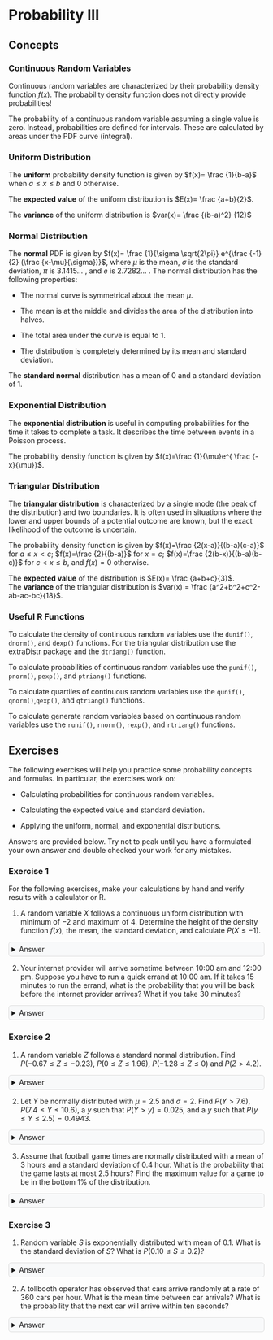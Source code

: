```{=html}
<style>
details {
  background-color: #F8F9FA;
  padding: 5px;
  border: 1px solid #ddd; /* Light border */
  border-radius: 5px; /* Rounded corners */
  margin: 10px 0; /* Spacing */
}

details summary {
  cursor: pointer; /* Pointer cursor for interactivity */
}
</style>
```

# Probability III

## Concepts

### Continuous Random Variables {.unnumbered}

Continuous random variables are characterized by their probability density function $f(x)$. The probability density function does not directly provide probabilities!

The probability of a continuous random variable assuming a single value is zero. Instead, probabilities are defined for intervals. These are calculated by areas under the PDF curve (integral).

### Uniform Distribution {.unnumbered}

The **uniform** probability density function is given by $f(x)= \frac {1}{b-a}$ when $a \leq x \leq b$ and $0$ otherwise.

The **expected value** of the uniform distribution is $E(x)= \frac {a+b}{2}$.

The **variance** of the uniform distribution is $var(x)= \frac {(b-a)^2} {12}$

### Normal Distribution {.unnumbered}

The **normal** PDF is given by $f(x)= \frac {1}{\sigma \sqrt{2\pi}} e^{\frac {-1}{2} (\frac {x-\mu}{\sigma})}$, where $\mu$ is the mean, $\sigma$ is the standard deviation, $\pi$ is 3.1415... , and $e$ is 2.7282... . The normal distribution has the following properties:

-   The normal curve is symmetrical about the mean $\mu$.

-   The mean is at the middle and divides the area of the distribution into halves.

-   The total area under the curve is equal to 1.

-   The distribution is completely determined by its mean and standard deviation.

The **standard normal** distribution has a mean of $0$ and a standard deviation of $1$.

### Exponential Distribution {.unnumbered}

The **exponential distribution** is useful in computing probabilities for the time it takes to complete a task. It describes the time between events in a Poisson process.

The probability density function is given by $f(x)=\frac {1}{\mu}e^{ \frac {-x}{\mu}}$.

### Triangular Distribution {.unnumbered}

The **triangular distribution** is characterized by a single mode (the peak of the distribution) and two boundaries. It is often used in situations where the lower and upper bounds of a potential outcome are known, but the exact likelihood of the outcome is uncertain.

The probability density function is given by $f(x)=\frac {2(x-a)}{(b-a)(c-a)}$ for $a \leq x < c$; $f(x)=\frac {2}{(b-a)}$ for $x=c$; $f(x)=\frac {2(b-x)}{(b-a)(b-c)}$ for $c < x \leq b$, and $f(x)=0$ otherwise.

The **expected value** of the distribution is $E(x)= \frac {a+b+c}{3}$.\
The **variance** of the triangular distribution is $var(x) = \frac {a^2+b^2+c^2-ab-ac-bc}{18}$.

### Useful R Functions {.unnumbered}

To calculate the density of continuous random variables use the `dunif()`, `dnorm()`, and `dexp()` functions. For the triangular distribution use the extraDistr package and the `dtriang()` function.

To calculate probabilities of continuous random variables use the `punif()`, `pnorm()`, `pexp()`, and `ptriang()` functions.

To calculate quartiles of continuous random variables use the `qunif()`, `qnorm()`,`qexp()`, and `qtriang()` functions.

To calculate generate random variables based on continuous random variables use the `runif()`, `rnorm()`, `rexp()`, and `rtriang()` functions.

## Exercises

The following exercises will help you practice some probability concepts and formulas. In particular, the exercises work on:

-   Calculating probabilities for continuous random variables.

-   Calculating the expected value and standard deviation.

-   Applying the uniform, normal, and exponential distributions.

Answers are provided below. Try not to peak until you have a formulated your own answer and double checked your work for any mistakes.

### Exercise 1 {.unnumbered}

For the following exercises, make your calculations by hand and verify results with a calculator or R.

1.  A random variable $X$ follows a continuous uniform distribution with minimum of $-2$ and maximum of $4$. Determine the height of the density function $f(x)$, the mean, the standard deviation, and calculate $P(X \leq -1)$.

<details>

<summary>Answer</summary>
*The height of the density function $f(x)=0.1667$, the mean is $1$, standard deviation is $1.73$, and $P(X \leq -1)=0.1667$.*

*$f(x)$ can be easily estimated by using the formula of the continuous uniform random variable. $f(x)=\frac{1}{b-a}$. Using R as a calculator we find:*

```r
1/(4-(-2))
```

*The mean is given by $\mu = \frac{a+b}{2}$. In R we determine that the mean is:*

```r
(-2+4)/2
```

*The standard deviation is $\sigma = \sqrt {\frac{(b-a)^2}{12}}$. Using R we find:*

```r
sqrt((4-(-2))^2/12)
```

*Finally, we can find the probability of $Z$ being less than $-1$ by using the `punif()` function:*

```r
punif(-1,-2,4)
```

</details>

2.  Your internet provider will arrive sometime between 10:00 am and 12:00 pm. Suppose you have to run a quick errand at 10:00 am. If it takes $15$ minutes to run the errand, what is the probability that you will be back before the internet provider arrives? What if you take $30$ minutes?

<details>

<summary>Answer</summary>
*The probability that you will arrive on time is $0.875$. If the time of the errand is 30 minutes, then the probability goes down to $0.75$.*

*There is a $120$ minute interval in which the IP can arrive. The density function is given by $f(x)=1/120$. Using R we can find $P(X>15)$:*

```r
punif(15,0,120,lower.tail=F)
```

*Once more we can find $P(X>30)$:*

```r
punif(30,0,120,lower.tail=F)
```

</details>

### Exercise 2 {.unnumbered}

1.  A random variable $Z$ follows a standard normal distribution. Find $P(-0.67 \leq Z \leq -0.23)$, $P(0 \leq Z \leq 1.96)$, $P(-1.28 \leq Z \leq 0)$ and $P(Z > 4.2)$.

<details>

<summary>Answer</summary>
*$P(-0.67 \leq Z \leq -0.23)=0.158$, $P(0 \leq Z \leq 1.96)=0.475$, $P(-1.28 \leq Z \leq 0)=0.4$ and $P(Z > 4.2) \approx 0$.*

*Use the `pnorm()` function to find the probabilities. $P(-0.67 \leq Z \leq -0.23)$:*

```r
pnorm(-0.23)-pnorm(-0.67)
```

*$P(0 \leq Z \leq 1.96)$*

```r
pnorm(1.96)-pnorm(0)
```

*$P(-1.28 \leq Z \leq 0)$*

```r
pnorm(0)-pnorm(-1.28)
```

*$P(Z > 4.2)$*

```r
options(scipen=999)
pnorm(4.2,lower.tail = F)
```

</details>

2.  Let $Y$ be normally distributed with $\mu=2.5$ and $\sigma=2$. Find $P(Y>7.6)$, $P(7.4 \leq Y \leq 10.6)$, a $y$ such that $P(Y>y)=0.025$, and a $y$ such that $P(y \leq Y \leq 2.5)=0.4943$.

<details>

<summary>Answer</summary>
*$P(Y>7.6)=0.005386$, $P(7.4 \leq Y \leq 10.6)=0.0071$, a $y$ such that $P(Y>y)=0.025$ is $6.42$, and a $y$ such that $P(y \leq Y \leq 2.5)$ is $-2.56$.*

*Let's use once more the `pnorm()` function in R.*

*$P(Y>7.6)$*

```r
pnorm(7.6,2.5,2,lower.tail = F)
```

*$P(7.4 \leq Y \leq 10.6)$*

```r
pnorm(10.6,2.5,2)-pnorm(7.4,2.5,2)
```

*$y$ such that $P(Y>y)=0.025$*

```r
qnorm(0.025,2.5,2,lower.tail = F)
```

*$y$ such that $P(y \leq Y \leq 2.5)=0.4943$. Note that $2.5$ is the mean. Hence we are looking for a $y$ that has $0.5-0.4943=0.0057$ on the left:*

```r
qnorm(0.0057,2.5,2)
```

</details>

3.  Assume that football game times are normally distributed with a mean of $3$ hours and a standard deviation of $0.4$ hour. What is the probability that the game lasts at most $2.5$ hours? Find the maximum value for a game to be in the bottom $1$% of the distribution.

<details>

<summary>Answer</summary>
*The probability is $10.56$%. A game lasting no more than $2.069$ hours would be in the bottom $1$%.*

*Let's use `pnorm()` once more in R.*

```r
pnorm(2.5,3,0.4)
```

*For the threshold we can use `qnorm()`:*

```r
qnorm(0.01,3,0.4)
```


</details>

### Exercise 3 {.unnumbered}

1.  Random variable $S$ is exponentially distributed with mean of $0.1$. What is the standard deviation of $S$? What is $P(0.10 \leq S \leq 0.2)$?

<details>

<summary>Answer</summary>
*The standard deviation is equal to the mean $0.1$. $P(0.10 \leq S \leq 0.2)=0.2325$*

*Let's use `pexp()` in R:*

```r
pexp(0.2,rate = 10)-pexp(0.1,rate = 10)
```

</details>

2.  A tollbooth operator has observed that cars arrive randomly at a rate of $360$ cars per hour. What is the mean time between car arrivals? What is the probability that the next car will arrive within ten seconds?

<details>

<summary>Answer</summary>
*The mean time between car arrivals is $1/360=0.002778$. The probability that the next car will arrive within the next 10 seconds is $0.6321$.*

*Once more we use `pexp()` in R:*

```r
pexp(1/360,360)
```

</details>

